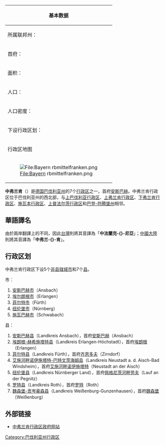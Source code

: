{{noteTA|G1=德国地名|G2=Landkreis|G3=单位}}
{| cellpadding="2" style="float: right; width: 307px; background: #e3e3e3; margin-left: 1em; border-spacing: 1px;"
! colspan="2" | 基本数据
|- style="background: #ffffff;"
| 所属联邦州：|| [[巴伐利亚州|巴伐利亚州]]
|- style="background: #ffffff;"
| 首府：|| [[安斯巴赫|安斯巴赫]]
|- style="background: #ffffff;"
| 面积：|| 7244.85平方千米
|- style="background: #ffffff;"
| 人口：|| 1,719,494<br /><small>（2011年12月31日）</small>
|- style="background: #ffffff;"
| 人口密度：|| 237人／平方千米
|- style="background: #ffffff;"
| 下设行政区划：|| 5个[[非县辖城市|非县辖城市]]<br />7个[[县_(德国)|县]]
|-
! colspan="2" | 行政区地图
|- style="background: #ffffff; text-align: center;"
| colspan="2" | [[File:Bayern_rbmittelfranken.png|File:Bayern rbmittelfranken.png]]
|}
'''中弗兰肯'''（{{lang-de|Mittelfranken}}）是[[德国|德国]][[巴伐利亚州|巴伐利亚州]]的7个[[行政区_(德国)|行政区]]之一，首府[[安斯巴赫|安斯巴赫]]。中弗兰肯行政区位于巴伐利亚州的西北部，与[[上巴伐利亚行政区|上巴伐利亚行政区]]、[[上弗兰肯行政区|上弗兰肯行政区]]、[[下弗兰肯行政区|下弗兰肯行政区]]、[[施瓦本行政区|施瓦本行政区]]、[[上普法尔茨行政区|上普法尔茨行政区]]和[[巴登-符腾堡州|巴登-符腾堡州]]相邻。

== 華語譯名 ==
由於兩岸翻譯上的不同，因此[[台灣|台灣]]則將其音譯為「'''中法蘭克-{}-尼亞'''」；[[中國大陸|中國大陸]]則將其音譯為「'''中弗兰-{}-肯'''」。

== 行政区划 ==
中弗兰肯行政区下设5个[[非县辖城市|非县辖城市]]和7个[[县_(德国)|县]]。

市：
# [[安斯巴赫|安斯巴赫市]]（Ansbach）
# [[埃尔朗根|埃尔朗根市]]（Erlangen）
# [[福爾特|菲尔特市]]（Fürth）
# [[纽伦堡|纽伦堡市]]（Nürnberg）
# [[施瓦巴赫|施瓦巴赫市]]（Schwabach）

县：
# [[安斯巴赫县|安斯巴赫县]]（Landkreis Ansbach），首府[[安斯巴赫|安斯巴赫]]（Ansbach）
# [[埃朗根-赫希施塔特县|埃朗根-赫希施塔特县]]（Landkreis Erlangen-Höchstadt），首府[[埃朗根|埃朗根]]（Erlangen）
# [[菲尔特县|菲尔特县]]（Landkreis Fürth），首府[[齐恩多夫|齐恩多夫]]（Zirndorf）
# [[艾施河畔诺伊施塔特-巴特文茨海姆县|艾施河畔诺伊施塔特-巴特文茨海姆县]]（Landkreis Neustadt a. d. Aisch-Bad Windsheim），首府[[艾施河畔诺伊施塔特|艾施河畔诺伊施塔特]]（Neustadt an der Aisch）
# [[纽伦堡县|纽伦堡县]]（Landkreis Nürnberger Land），首府[[佩格尼茨河畔劳夫|佩格尼茨河畔劳夫]]（Lauf an der Pegnitz）
# [[罗特县|罗特县]]（Landkreis Roth），首府[[罗特|罗特]]（Roth）
# [[魏森堡-贡岑豪森县|魏森堡-贡岑豪森县]]（Landkreis Weißenburg-Gunzenhausen），首府[[魏森堡|魏森堡]]（Weißenburg）

== 外部链接 ==
* [http://www.regierung.mittelfranken.bayern.de/ 中弗兰肯行政区政府网站]{{Wayback|url=http://www.regierung.mittelfranken.bayern.de/ |date=20071002101842 }}

{{巴伐利亚州行政区划}}
{{Authority control}}

[[Category:巴伐利亚州行政区|Category:巴伐利亚州行政区]]